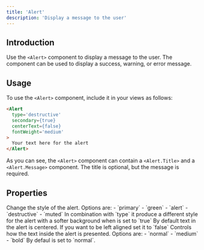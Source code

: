 ```yaml
---
title: 'Alert'
description: 'Display a message to the user'
---
```


## Introduction

Use the `<Alert>` component to display a message to the user. The component can be used to display a success, warning, or error message.

## Usage

To use the `<Alert>` component, include it in your views as follows:

```html
<Alert
  type='destructive'
  secondary={true}
  centerText={false}
  fontWeight='medium'
>
  Your text here for the alert
</Alert>
```

As you can see, the `<Alert>` component can contain a `<Alert.Title>` and a `<Alert.Message>` component. The title is optional, but the message is required.

## Properties

<ResponseField name="type" type="string" required>
  Change the style of the alert. Options are:
  - `primary`
  - `green`
  - `alert`
  - `destructive`
  - `muted`
</ResponseField>

<ResponseField name="secondary" type="boolean">
  In combination with `type` it produce a different style for the alert with a softer background when is set to `true`
</ResponseField>

<ResponseField name="centerText" type="boolean">
  By default text in the alert is centered. If you want to be left aligned set it to `false`
</ResponseField>

<ResponseField name="fontWeight" type="string">
  Controls how the text inside the alert is presented. Options are:
  - `normal`
  - `medium`
  - `bold`
  By defaul is set to `normal`.
</ResponseField>
